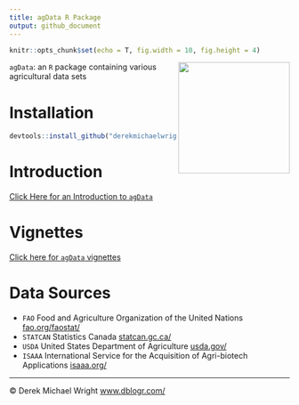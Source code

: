 ```yaml
---
title: agData R Package
output: github_document
---
```


```r
knitr::opts_chunk$set(echo = T, fig.width = 10, fig.height = 4)
```

<img src="hex_agData.png" align="right" width = "200px" />

`agData`: an `R` package containing various agricultural data sets

# Installation

```r
devtools::install_github("derekmichaelwright/agData")
```

# Introduction

[Click Here for an Introduction to `agData`](https://dblogr.com/agdata/introduction_to_agdata/introduction_to_agdata.html)

# Vignettes

[Click here for `agData` vignettes](https://dblogr.com/#agdata)

# Data Sources

- `FAO` Food and Agriculture Organization of the United Nations [fao.org/faostat/](www.fao.org/faostat/)
- `STATCAN` Statistics Canada [statcan.gc.ca/](www.statcan.gc.ca/)
- `USDA` United States Department of Agriculture [usda.gov/](www.usda.gov/)
- `ISAAA` International Service for the Acquisition of Agri-biotech Applications [isaaa.org/](www.isaaa.org/)

---

&copy; Derek Michael Wright [www.dblogr.com/](https://dblogr.com/)
